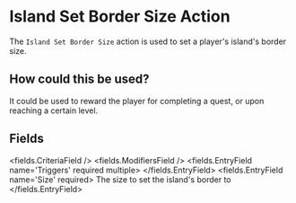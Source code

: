
# Island Set Border Size Action 

The `Island Set Border Size` action is used to set a player's island's border size.

## How could this be used?

It could be used to reward the player for completing a quest, or upon reaching a certain level.


## Fields

<fields.CriteriaField />
<fields.ModifiersField />
<fields.EntryField name='Triggers' required multiple>
</fields.EntryField>
<fields.EntryField name='Size' required>
     The size to set the island's border to
</fields.EntryField>
